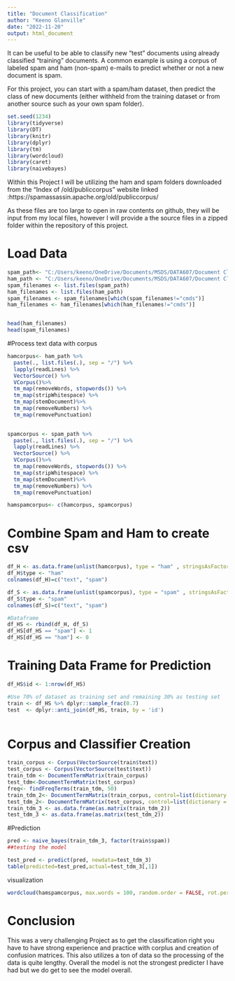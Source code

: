 ---
title: "Document Classification"
author: "Keeno Glanville"
date: "2022-11-20"
output: html_document
---
It can be useful to be able to classify new "test" documents using already classified "training" documents.  A common example is using a corpus of labeled spam and ham (non-spam) e-mails to predict whether or not a new document is spam.  

For this project, you can start with a spam/ham dataset, then predict the class of new documents (either withheld from the training dataset or from another source such as your own spam folder).
```{r setup, include=FALSE}
set.seed(1234)
library(tidyverse) 
library(DT)
library(knitr)
library(dplyr)
library(tm)
library(wordcloud)
library(caret)
library(naivebayes)
```
Within this Project I will be utilizing the ham and spam folders downloaded from
the "Index of /old/publiccorpus" website linked :https://spamassassin.apache.org/old/publiccorpus/

As these files are too large to open in raw contents on github, they will be input
from my local files, however I will provide a the source files in a zipped folder
within the repository of this project.


# Load Data
```{r}
spam_path<- "C:/Users/keeno/OneDrive/Documents/MSDS/DATA607/Document Classification/spam_2"
ham_path <- "C:/Users/keeno/OneDrive/Documents/MSDS/DATA607/Document Classification/easy_ham"
spam_filenames <- list.files(spam_path)
ham_filenames <- list.files(ham_path)
spam_filenames <- spam_filenames[which(spam_filenames!="cmds")]
ham_filenames <- ham_filenames[which(ham_filenames!="cmds")]


head(ham_filenames)
head(spam_filenames)
```

#Process text data with corpus


```{r}

hamcorpus<- ham_path %>%
  paste(., list.files(.), sep = "/") %>%
  lapply(readLines) %>%
  VectorSource() %>%
  VCorpus()%>%
  tm_map(removeWords, stopwords()) %>%
  tm_map(stripWhitespace) %>%
  tm_map(stemDocument)%>%
  tm_map(removeNumbers) %>%
  tm_map(removePunctuation)
  

spamcorpus <- spam_path %>%
  paste(., list.files(.), sep = "/") %>%
  lapply(readLines) %>%
  VectorSource() %>%
  VCorpus()%>%
  tm_map(removeWords, stopwords()) %>%
  tm_map(stripWhitespace) %>%
  tm_map(stemDocument)%>%
  tm_map(removeNumbers) %>%
  tm_map(removePunctuation)

hamspamcorpus<- c(hamcorpus, spamcorpus)
```

# Combine Spam and Ham to create csv

```{r}
df_H <- as.data.frame(unlist(hamcorpus), type = "ham" , stringsAsFactors = FALSE)
df_H$type <- "ham"
colnames(df_H)=c("text", "spam")

df_S <- as.data.frame(unlist(spamcorpus), type = "spam" , stringsAsFactors = FALSE)
df_S$type <- "spam"
colnames(df_S)=c("text", "spam")

#Dataframe
df_HS <- rbind(df_H, df_S)
df_HS[df_HS == "spam"] <- 1
df_HS[df_HS == "ham"] <- 0

```




# Training Data Frame for Prediction

```{r}

df_HS$id <- 1:nrow(df_HS)

#Use 70% of dataset as training set and remaining 30% as testing set 
train <- df_HS %>% dplyr::sample_frac(0.7)
test  <- dplyr::anti_join(df_HS, train, by = 'id')



```
# Corpus and Classifier Creation

```{r}
train_corpus <- Corpus(VectorSource(train$text))
test_corpus <- Corpus(VectorSource(test$text))
train_tdm <- DocumentTermMatrix(train_corpus)
test_tdm<-DocumentTermMatrix(test_corpus)
freq<- findFreqTerms(train_tdm, 50)
train_tdm_2<- DocumentTermMatrix(train_corpus, control=list(dictionary = freq))
test_tdm_2<- DocumentTermMatrix(test_corpus, control=list(dictionary = freq))
train_tdm_3 <- as.data.frame(as.matrix(train_tdm_2))
test_tdm_3 <- as.data.frame(as.matrix(test_tdm_2))
```

#Prediction

```{r}
pred <- naive_bayes(train_tdm_3, factor(train$spam))
##testing the model

test_pred <- predict(pred, newdata=test_tdm_3)
table(predicted=test_pred,actual=test_tdm_3[,1])

```
visualization


```{r}
wordcloud(hamspamcorpus, max.words = 100, random.order = FALSE, rot.per=0.15, min.freq=5, colors = brewer.pal(8, "Dark2"))
```


# Conclusion

This was a very challenging Project as to get the classification right you have to have strong experience and practice with corplus and creation of confusion matrices. This also utilizes a ton of data so the processing of the data is quite lengthy. Overall the model is not the strongest predicter I have had but we do get to see the model overall.
